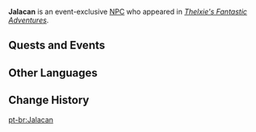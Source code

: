{{Character Infobox
|type             = Event NPC
|image            = NPC Jalacan.png
|realname         = <!-- Optional, if different from in-game name -->
|deceased         = <!-- Past (for deceased prior to events of the game) or free response -->
|region           = Fontaine<!-- Character's home/main nation -->
|location         = Fontaine<!-- Nation where you can find the character in the open world -->
|affiliation      = 
|title            = Doctor
|ancestry         = <!-- Clan/family -->
|father           = 
|mother           = 
|spouse           = 
|sibling          = 
|child            = 
|relative         = 
|voiceEN          = 
|voiceCN          = 
|voiceJP          = 
|voiceKR          = 
}}
'''Jalacan''' is an event-exclusive [[NPC]] who appeared in ''[[Thelxie's Fantastic Adventures]]''.
<!--
==Location==
{{subst:#tag:gallery|
NPC Location {{subst:#titleparts:{{subst:PAGENAME}}}}.png{{subst:!}}{{subst:#titleparts:{{subst:PAGENAME}}}}'s location
NPC Location {{subst:#titleparts:{{subst:PAGENAME}}}} Context.png{{subst:!}}Additional context
}}
--><!--
==Profile==
Detailed story/lore information goes here.
''(To be added.)''

===Appearance===
Keep appearance section short and concise. Limit to 2 paragraphs with 3-4 sentences each.
''(To be added.)''
-->
==Quests and Events==
{{Quests and Events}}
<!--
==Dialogue==
{{Dialogue Start}}
:'''Jalacan:''' 
:{{DIcon}}
{{Dialogue End}}
-->
==Other Languages==
{{Other Languages|default_hidden=1
|en      = Jalacan
|zhs     = 贾拉康
|zhs_rm  = Jiǎlākāng
|zht     = 賈拉康
|zht_rm  = Jiǎlākāng
|ja      = ジャラーカン
|ja_rm   = Jaraakan
|ko      = 잘라캉
|es      = Jalacan
|fr      = Jalacan
|ru      = Жалакан
|th      = Jalacan
|vi      = Jalacan
|de      = Jalacan
|id      = Jalacan
|pt      = Jalacan
|tr      = Jalacan
|it      = Jalacan
}}

==Change History==
{{Change History|4.2}}
<!--
==References==
{{Reflist}}
-->

[[pt-br:Jalacan]]